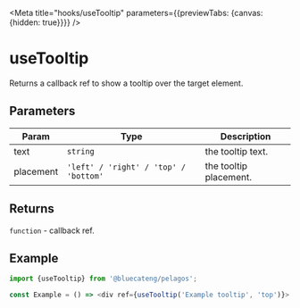<!-- DO NOT EDIT, generated from useTooltip.js -->


<Meta title="hooks/useTooltip" parameters={{previewTabs: {canvas: {hidden: true}}}} />

# useTooltip

Returns a callback ref to show a tooltip over the target element.

## Parameters

| Param     | Type                                  | Description            |
| --------- | ------------------------------------- | ---------------------- |
| text      | `string`                              | the tooltip text.      |
| placement | `'left' / 'right' / 'top' / 'bottom'` | the tooltip placement. |

## Returns

`function` - callback ref.

## Example

```js
import {useTooltip} from '@bluecateng/pelagos';

const Example = () => <div ref={useTooltip('Example tooltip', 'top')}>...</div>;
```
